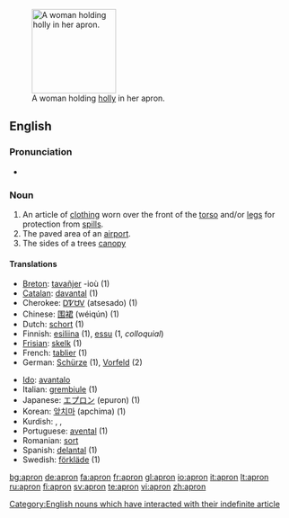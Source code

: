 [[Image:A fair Puritan.png|thumb|150px|right|A woman holding [[holly]] in her apron.]]
==English==

===Pronunciation===
*{{audio|en-us-apron.ogg|Audio (US)}}

===Noun===
{{wikipedia}}
{{en-noun}}

# An article of [[clothing]] worn over the front of the [[torso]] and/or [[legs]] for protection from [[spill]]s.
# The paved area of an [[airport]].
# The sides of a trees [[canopy]]

====Translations====
{{top}}
*[[Breton]]: [[tavañjer]] {{f}} -ioù {{p}} (1)
*[[Catalan]]: [[davantal]] {{m}} (1)
*Cherokee: [[ᎠᏤᏌᏙ]] (atsesado) (1)
*Chinese: [[围裙]] (wéiqún) (1)
*Dutch: [[schort]] {{n}} (1)
*Finnish: [[esiliina]] (1), [[essu]] (1, ''colloquial'')
*[[Frisian]]: [[skelk]] {{n}} (1)
*French: [[tablier]] {{m}} (1)
*German: [[Schürze]] {{f}} (1), [[Vorfeld]] {{n}} (2)
{{mid}}
*[[Ido]]: [[avantalo]]
*Italian: [[grembiule]] {{m}} (1)
*Japanese: [[エプロン]] (epuron) (1)
*Korean: [[앞치마]] (apchima) (1)
*Kurdish: {{KUchar|[[به‌رکۆشه‌]]}}, {{KUchar|[[به‌رکۆژه‌]]}}, {{KUchar|[[چاڕۆکه‌]]}}
*Portuguese: [[avental]] {{m}} (1)
*Romanian: [[sort]]
*Spanish: [[delantal]] {{m}} (1)
*Swedish: [[förkläde]] {{n}} (1)
{{bottom}}

[[Category:English nouns which have interacted with their indefinite article]]

[[bg:apron]]
[[de:apron]]
[[fa:apron]]
[[fr:apron]]
[[gl:apron]]
[[io:apron]]
[[it:apron]]
[[lt:apron]]
[[ru:apron]]
[[fi:apron]]
[[sv:apron]]
[[te:apron]]
[[vi:apron]]
[[zh:apron]]